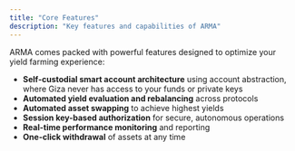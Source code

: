 ```yaml
---
title: "Core Features"
description: "Key features and capabilities of ARMA"
---
```


ARMA comes packed with powerful features designed to optimize your yield farming experience:

- **Self-custodial smart account architecture** using account abstraction, where Giza never has access to your funds or private keys
- **Automated yield evaluation and rebalancing** across protocols
- **Automated asset swapping** to achieve highest yields
- **Session key-based authorization** for secure, autonomous operations
- **Real-time performance monitoring** and reporting
- **One-click withdrawal** of assets at any time
